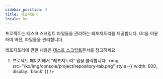 ```yaml
---
sidebar_position: 8
title: 레포지토리
locale: ko
---
```


프로젝트는 테스크 스크립트 파일들을 관리하는 레포지토리를 제공합니다. Git을 이용하여 버전, 파일들을 관리합니다.

레포지토리에 관한 내용은 [테스트 스크립트](/script-and-routine/test-script/about)문서를 참고하세요.

1. 프로젝트 페이지에서 "레포지토리" 탭을 클릭합니다.
   <img
     src="/ko/img/console/project/repository-tab.png"
     style={{ width: 600, display: 'block' }}
   />
